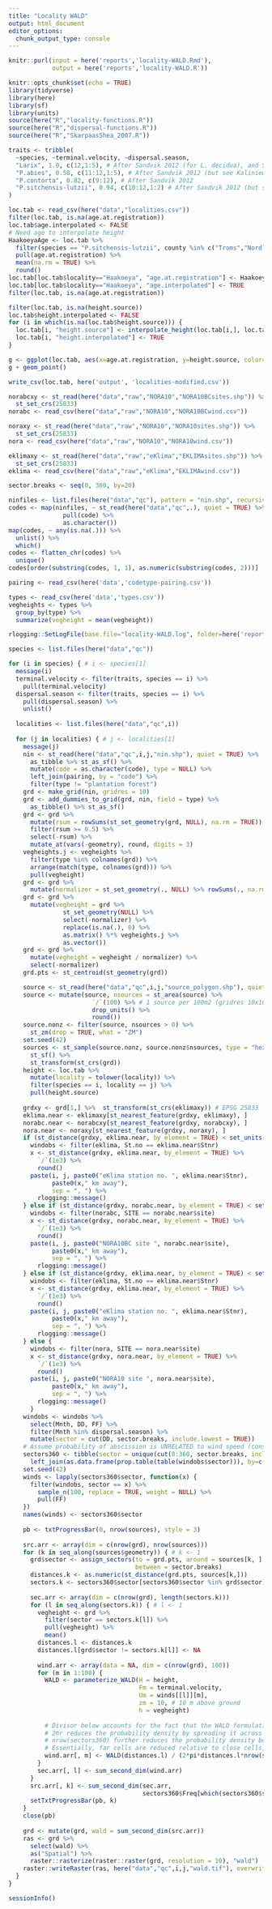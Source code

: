 ```yaml
---
title: "Locality WALD"
output: html_document
editor_options: 
  chunk_output_type: console
---
```


```r
knitr::purl(input = here('reports','locality-WALD.Rmd'),
            output = here('reports','locality-WALD.R'))
```

```r
knitr::opts_chunk$set(echo = TRUE)
library(tidyverse)
library(here)
library(sf)
library(units)
source(here("R","locality-functions.R"))
source(here("R","dispersal-functions.R"))
source(here("R","SkarpaasShea_2007.R"))
```

```r
traits <- tribble(
  ~species, ~terminal.velocity, ~dispersal.season,
  "Larix", 1.0, c(12,1:5), # After Sandvik 2012 (for L. decidua), and Sullivan 1994 (for L. decidua)
  "P.abies", 0.58, c(11:12,1:5), # After Sandvik 2012 (but see Kaliniewicz et al. 2018), and Sullivan 1994
  "P.contorta", 0.82, c(9:12), # After Sandvik 2012
  "P.sitchensis-lutzii", 0.94, c(10:12,1:2) # After Sandvik 2012 (but see Kaliniewicz et al. 2018), and Harris 1990
)
```

```r
loc.tab <- read_csv(here("data","localities.csv"))
filter(loc.tab, is.na(age.at.registration))
loc.tab$age.interpolated <- FALSE
# Need age to interpolate height
HaakoeyaAge <- loc.tab %>% 
  filter(species == "P.sitchensis-lutzii", county %in% c("Troms","Nordland")) %>% 
  pull(age.at.registration) %>% 
  mean(na.rm = TRUE) %>% 
  round()
loc.tab[loc.tab$locality=="Haakoeya", "age.at.registration"] <- HaakoeyaAge 
loc.tab[loc.tab$locality=="Haakoeya", "age.interpolated"] <- TRUE
filter(loc.tab, is.na(age.at.registration))

filter(loc.tab, is.na(height.source))
loc.tab$height.interpolated <- FALSE
for (i in which(is.na(loc.tab$height.source))) {
  loc.tab[i, "height.source"] <- interpolate_height(loc.tab[i,], loc.tab)
  loc.tab[i, "height.interpolated"] <- TRUE
}

g <- ggplot(loc.tab, aes(x=age.at.registration, y=height.source, color=species))
g + geom_point()
```

```r
write_csv(loc.tab, here('output', 'localities-modified.csv'))
```

```r
norabcxy <- st_read(here("data","raw","NORA10","NORA10BCsites.shp")) %>% 
  st_set_crs(25833)
norabc <- read_csv(here("data","raw","NORA10","NORA10BCwind.csv"))

noraxy <- st_read(here("data","raw","NORA10","NORA10sites.shp")) %>% 
  st_set_crs(25833)
nora <- read_csv(here("data","raw","NORA10","NORA10wind.csv"))

eklimaxy <- st_read(here("data","raw","eKlima","EKLIMAsites.shp")) %>% 
  st_set_crs(25833)
eklima <- read_csv(here("data","raw","eKlima","EKLIMAwind.csv"))

sector.breaks <- seq(0, 360, by=20)
```

```r
ninfiles <- list.files(here("data","qc"), pattern = "nin.shp", recursive = TRUE)
codes <- map(ninfiles, ~ st_read(here("data","qc",.), quiet = TRUE) %>% 
               pull(code) %>% 
               as.character())
map(codes, ~ any(is.na(.))) %>% 
  unlist() %>% 
  which()
codes <- flatten_chr(codes) %>% 
  unique()
codes[order(substring(codes, 1, 1), as.numeric(substring(codes, 2)))]
```

```r
pairing <- read_csv(here('data','codetype-pairing.csv'))
```

```r
types <- read_csv(here('data','types.csv'))
vegheights <- types %>% 
  group_by(type) %>% 
  summarize(vegheight = mean(vegheight))
```

```r
rlogging::SetLogFile(base.file="locality-WALD.log", folder=here('reports'))
```

```r
species <- list.files(here("data","qc"))

for (i in species) { # i <- species[1]
  message(i)
  terminal.velocity <- filter(traits, species == i) %>% 
    pull(terminal.velocity)
  dispersal.season <- filter(traits, species == i) %>% 
    pull(dispersal.season) %>% 
    unlist()
  
  localities <- list.files(here("data","qc",i))
  
  for (j in localities) { # j <- localities[1]
    message(j)
    nin <- st_read(here("data","qc",i,j,"nin.shp"), quiet = TRUE) %>% 
      as_tibble %>% st_as_sf() %>% 
      mutate(code = as.character(code), type = NULL) %>% 
      left_join(pairing, by = "code") %>% 
      filter(type != "plantation forest")
    grd <- make_grid(nin, gridres = 10)
    grd <- add_dummies_to_grid(grd, nin, field = type) %>% 
      as_tibble() %>% st_as_sf()
    grd <- grd %>% 
      mutate(rsum = rowSums(st_set_geometry(grd, NULL), na.rm = TRUE)) %>% 
      filter(rsum >= 0.5) %>% 
      select(-rsum) %>% 
      mutate_at(vars(-geometry), round, digits = 3) 
    vegheights.j <- vegheights %>% 
      filter(type %in% colnames(grd)) %>% 
      arrange(match(type, colnames(grd))) %>% 
      pull(vegheight)
    grd <- grd %>%
      mutate(normalizer = st_set_geometry(., NULL) %>% rowSums(., na.rm = TRUE))
    grd <- grd %>% 
      mutate(vegheight = grd %>% 
               st_set_geometry(NULL) %>%
               select(-normalizer) %>% 
               replace(is.na(.), 0) %>% 
               as.matrix() %*% vegheights.j %>% 
               as.vector())
    grd <- grd %>%
      mutate(vegheight = vegheight / normalizer) %>% 
      select(-normalizer)
    grd.pts <- st_centroid(st_geometry(grd))

    source <- st_read(here("data","qc",i,j,"source_polygon.shp"), quiet = TRUE) 
    source <- mutate(source, nsources = st_area(source) %>% 
                       `/`(100) %>% # 1 source per 100m2 (gridres 10x10m)
                       drop_units() %>% 
                       round())
    source.nonz <- filter(source, nsources > 0) %>% 
      st_zm(drop = TRUE, what = "ZM")
    set.seed(42)
    sources <- st_sample(source.nonz, source.nonz$nsources, type = "hexagonal") %>% 
      st_sf() %>% 
      st_transform(st_crs(grd))
    height <- loc.tab %>% 
      mutate(locality = tolower(locality)) %>% 
      filter(species == i, locality == j) %>% 
      pull(height.source)
    
    grdxy <- grd[1,] %>%  st_transform(st_crs(eklimaxy)) # EPSG 25833
    eklima.near <- eklimaxy[st_nearest_feature(grdxy, eklimaxy), ]
    norabc.near <- norabcxy[st_nearest_feature(grdxy, norabcxy), ]
    nora.near <- noraxy[st_nearest_feature(grdxy, noraxy), ]
    if (st_distance(grdxy, eklima.near, by_element = TRUE) < set_units(2.5e3, "m")) {
      windobs <- filter(eklima, St.no == eklima.near$Stnr)
      x <- st_distance(grdxy, eklima.near, by_element = TRUE) %>% 
        `/`(1e3) %>% 
        round() 
      paste(i, j, paste0("eKlima station no. ", eklima.near$Stnr), 
            paste0(x," km away"),
            sep = ", ") %>% 
        rlogging::message()
    } else if (st_distance(grdxy, norabc.near, by_element = TRUE) < set_units(2.5e3, "m")) {
      windobs <- filter(norabc, SITE == norabc.near$site)
      x <- st_distance(grdxy, norabc.near, by_element = TRUE) %>% 
        `/`(1e3) %>% 
        round() 
      paste(i, j, paste0("NORA10BC site ", norabc.near$site), 
            paste0(x," km away"),
            sep = ", ") %>% 
        rlogging::message()
    } else if (st_distance(grdxy, eklima.near, by_element = TRUE) < set_units(10e3, "m")) {
      windobs <- filter(eklima, St.no == eklima.near$Stnr)
      x <- st_distance(grdxy, eklima.near, by_element = TRUE) %>% 
        `/`(1e3) %>% 
        round() 
      paste(i, j, paste0("eKlima station no. ", eklima.near$Stnr), 
            paste0(x," km away"),
            sep = ", ") %>% 
        rlogging::message()
    } else {
      windobs <- filter(nora, SITE == nora.near$site)
      x <- st_distance(grdxy, nora.near, by_element = TRUE) %>% 
        `/`(1e3) %>% 
        round()
      paste(i, j, paste0("NORA10 site ", nora.near$site), 
            paste0(x," km away"),
            sep = ", ") %>% 
        rlogging::message()
      }
    windobs <- windobs %>% 
      select(Mnth, DD, FF) %>% 
      filter(Mnth %in% dispersal.season) %>% 
      mutate(sector = cut(DD, sector.breaks, include.lowest = TRUE))
    # Assume probability of abscission is UNRELATED to wind speed (constant)
    sectors360 <- tibble(sector = unique(cut(0:360, sector.breaks, include.lowest = TRUE))) %>% 
      left_join(as.data.frame(prop.table(table(windobs$sector))), by=c('sector' = 'Var1'))
    set.seed(42)
    winds <- lapply(sectors360$sector, function(x) {
      filter(windobs, sector == x) %>% 
        sample_n(100, replace = TRUE, weight = NULL) %>% 
        pull(FF)
    })
    names(winds) <- sectors360$sector
  
    pb <- txtProgressBar(0, nrow(sources), style = 3)
    
    src.arr <- array(dim = c(nrow(grd), nrow(sources)))
    for (k in seq_along(sources$geometry)) { # k <- 1
      grd$sector <- assign_sectors(to = grd.pts, around = sources[k, ], 
                                   between = sector.breaks)
      distances.k <- as.numeric(st_distance(grd.pts, sources[k,]))
      sectors.k <- sectors360$sector[sectors360$sector %in% grd$sector]
  
      sec.arr <- array(dim = c(nrow(grd), length(sectors.k)))
      for (l in seq_along(sectors.k)) { # l <- 1
        vegheight <- grd %>% 
          filter(sector == sectors.k[l]) %>% 
          pull(vegheight) %>% 
          mean()
        distances.l <- distances.k
        distances.l[grd$sector != sectors.k[l]] <- NA
    
        wind.arr <- array(data = NA, dim = c(nrow(grd), 100))
        for (m in 1:100) {
          WALD <- parameterize_WALD(H = height, 
                                    Fm = terminal.velocity,
                                    Um = winds[[l]][m], 
                                    zm = 10, # 10 m above ground 
                                    h = vegheight)
          
          # Divisor below accounts for the fact that the WALD formulation used here (inverse gaussian dist) is the "dispersal DISTANCE kernel" (eq. 15.3 Nathan et al. 2012). 
          # 2πr reduces the probability density by spreading it across a 2D ring
          # nrow(sectors360) further reduces the probability density because we take only a fraction of the 2D ring (an arc)
          # Essentially, far cells are reduced relative to close cells, because the distance kernel is spread over a longer arc at distance.
          wind.arr[, m] <- WALD(distances.l) / (2*pi*distances.l*nrow(sectors360))
        }
        sec.arr[, l] <- sum_second_dim(wind.arr)
      }
      src.arr[, k] <- sum_second_dim(sec.arr, 
                                     sectors360$Freq[which(sectors360$sector %in% sectors.k)])
      setTxtProgressBar(pb, k)
    }      
    close(pb)
    
    grd <- mutate(grd, wald = sum_second_dim(src.arr))
    ras <- grd %>% 
      select(wald) %>% 
      as("Spatial") %>% 
      raster::rasterize(raster::raster(grd, resolution = 10), "wald")
    raster::writeRaster(ras, here("data","qc",i,j,"wald.tif"), overwrite = TRUE)
  }
}

```

```r
sessionInfo()
```